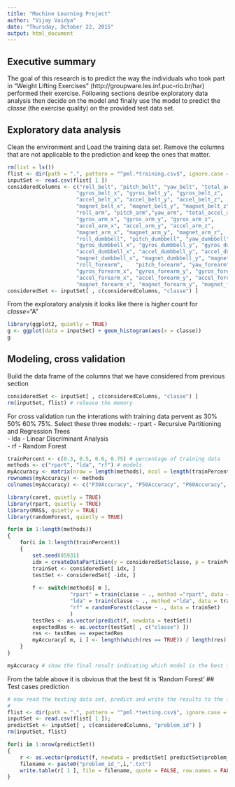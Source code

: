```yaml
---
title: "Machine Learning Project"
author: "Vijay Vaidya"
date: "Thursday, October 22, 2015"
output: html_document
---
```

## Executive summary
The goal of this research is to predict the way the individuals who took part in "Weight Lifting Exercises" (http://groupware.les.inf.puc-rio.br/har) performed their exercise. Following sections desribe exploratory data analysis then decide on the model and finally use the model to predict the *classe* (the exercise quality) on the provided test data set.  

## Exploratory data analysis
Clean the environment and Load the training data set. Remove the columns that are not applicable to the prediction and keep the ones that matter.
```r
rm(list = ls())
flist <- dir(path = ".", pattern = "^pml.*training.csv$", ignore.case = TRUE, include.dirs = FALSE)
inputSet <- read.csv(flist[ 1 ])
consideredColumns <- c("roll_belt", "pitch_belt", "yaw_belt", "total_accel_belt",
                      "gyros_belt_x", "gyros_belt_y", "gyros_belt_z",
                      "accel_belt_x", "accel_belt_y", "accel_belt_z",
                      "magnet_belt_x", "magnet_belt_y", "magnet_belt_z",
                      "roll_arm", "pitch_arm","yaw_arm", "total_accel_arm",
                      "gyros_arm_x", "gyros_arm_y", "gyros_arm_z",
                      "accel_arm_x", "accel_arm_y", "accel_arm_z",
                      "magnet_arm_x", "magnet_arm_y", "magnet_arm_z",
                      "roll_dumbbell", "pitch_dumbbell", "yaw_dumbbell",
                      "gyros_dumbbell_x", "gyros_dumbbell_y", "gyros_dumbbell_z",
                      "accel_dumbbell_x", "accel_dumbbell_y", "accel_dumbbell_z",
                      "magnet_dumbbell_x", "magnet_dumbbell_y", "magnet_dumbbell_z",
                      "roll_forearm",    "pitch_forearm", "yaw_forearm",
                      "gyros_forearm_x", "gyros_forearm_y", "gyros_forearm_z",
                      "accel_forearm_x", "accel_forearm_y", "accel_forearm_z",
                      "magnet_forearm_x", "magnet_forearm_y", "magnet_forearm_z")
consideredSet <- inputSet[ , c(consideredColumns, "classe") ]
```

From the exploratory analysis it looks like there is  higher count for *classe*="A"
```r
library(ggplot2, quietly = TRUE)
g <- ggplot(data = inputSet) + geom_histogram(aes(x = classe))
g
```

## Modeling, cross validation
Build the data frame of the columns that we have considered from previous section
```r
consideredSet <- inputSet[ , c(consideredColumns, "classe") ]  
rm(inputSet, flist) # release the memory
```
For cross validation run the interations with training data pervent as 30% 50% 60% 75%. Select these three models:
 - rpart - Recursive Partitioning and Regression Trees  
 - lda - Linear Discriminant Analysis  
 - rf - Random Forest 

```r
trainPercent <- c(0.3, 0.5, 0.6, 0.75) # percentage of training data
methods <- c("rpart", "lda", "rf") # models
myAccuracy <- matrix(nrow = length(methods), ncol = length(trainPercent))
rownames(myAccuracy) <- methods
colnames(myAccuracy) <- c("P30Accuracy", "P50Accuracy", "P60Accuracy", "P75Accuracy")

library(caret, quietly = TRUE)
library(rpart, quietly = TRUE)
library(MASS, quietly = TRUE)
library(randomForest, quietly = TRUE)

for(m in 1:length(methods))
{
    for(i in 1:length(trainPercent))
    {
        set.seed(85931)
        idx = createDataPartition(y = consideredSet$classe, p = trainPercent[ i ], list = FALSE)
        trainSet <- consideredSet[ idx, ] 
        testSet <- consideredSet[ -idx, ]
        
        f <- switch(methods[ m ],
                    "rpart" = train(classe ~ ., method ="rpart", data = trainSet),
                    "lda" = train(classe ~ ., method ="lda", data = trainSet),
                    "rf" = randomForest(classe ~ ., data = trainSet)
                    )
        testRes <- as.vector(predict(f, newdata = testSet))
        expectedRes <- as.vector(testSet[ , c("classe") ])
        res <- testRes == expectedRes
        myAccuracy[ m, i ] <- length(which(res == TRUE)) / length(res)
    }
}

myAccuracy # show the final result indicating which model is the best fit

```
From the table above it is obvious that the best fit is 'Random Forest'
## Test cases prediction
```r
# now read the testing data set, predict and write the results to the files
#
flist <- dir(path = ".", pattern = "^pml.*testing.csv$", ignore.case = TRUE, include.dirs = FALSE)
inputSet <- read.csv(flist[ 1 ]);
predictSet <- inputSet[ , c(consideredColumns, "problem_id") ]
rm(inputSet, flist)

for(i in 1:nrow(predictSet))
{
    r <- as.vector(predict(f, newdata = predictSet[ predictSet$problem_id == i, ]))
    filename <- paste0("problem_id_",i,".txt")
    write.table(r[ 1 ], file = filename, quote = FALSE, row.names = FALSE, col.names = FALSE)
}
```
